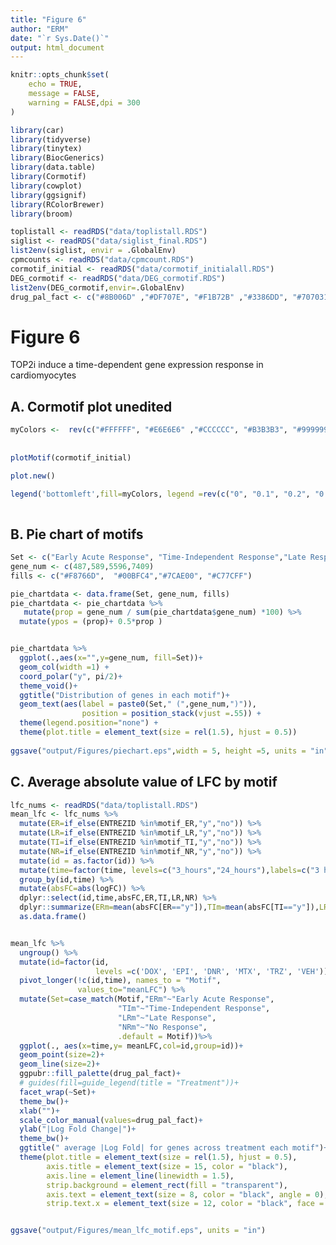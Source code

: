 ```yaml
---
title: "Figure 6"
author: "ERM"
date: "`r Sys.Date()`"
output: html_document
---
```


```r
knitr::opts_chunk$set(
	echo = TRUE,
	message = FALSE,
	warning = FALSE,dpi = 300
)
```
```r
library(car)
library(tidyverse)
library(tinytex)
library(BiocGenerics)
library(data.table)
library(Cormotif)
library(cowplot)
library(ggsignif)
library(RColorBrewer)
library(broom)
```
```r
toplistall <- readRDS("data/toplistall.RDS")
siglist <- readRDS("data/siglist_final.RDS")
list2env(siglist, envir = .GlobalEnv)
cpmcounts <- readRDS("data/cpmcount.RDS")
cormotif_initial <- readRDS("data/cormotif_initialall.RDS")
DEG_cormotif <- readRDS("data/DEG_cormotif.RDS")
list2env(DEG_cormotif,envir=.GlobalEnv)
drug_pal_fact <- c("#8B006D" ,"#DF707E", "#F1B72B" ,"#3386DD", "#707031","#41B333")

```


# Figure 6
TOP2i induce a time-dependent gene expression response in cardiomyocytes  

## A. Cormotif plot unedited
```r
myColors <-  rev(c("#FFFFFF", "#E6E6E6" ,"#CCCCCC", "#B3B3B3", "#999999", "#808080", "#666666","#4C4C4C", "#333333", "#191919","#000000"))
                  
  
plotMotif(cormotif_initial)

plot.new()

legend('bottomleft',fill=myColors, legend =rev(c("0", "0.1", "0.2", "0.3", "0.4",  "0.5", "0.6", "0.7", "0.8","0.9", "1")), box.col="white",title = "Probability\nlegend", horiz=FALSE,title.cex=.8)
 
```
## B. Pie chart of motifs

```r
Set <- c("Early Acute Response", "Time-Independent Response","Late Response", "No Response")
gene_num <- c(487,589,5596,7409)
fills <- c("#F8766D",  "#00BFC4","#7CAE00", "#C77CFF")

pie_chartdata <- data.frame(Set, gene_num, fills)
pie_chartdata <- pie_chartdata %>% 
   mutate(prop = gene_num / sum(pie_chartdata$gene_num) *100) %>%
  mutate(ypos = (prop)+ 0.5*prop )


pie_chartdata %>% 
  ggplot(.,aes(x="",y=gene_num, fill=Set))+
  geom_col(width =1) +
  coord_polar("y", pi/2)+
  theme_void()+
  ggtitle("Distribution of genes in each motif")+
  geom_text(aes(label = paste0(Set," (",gene_num,")")),
                position = position_stack(vjust =.55)) +
  theme(legend.position="none") +
  theme(plot.title = element_text(size = rel(1.5), hjust = 0.5))
  
ggsave("output/Figures/piechart.eps",width = 5, height =5, units = "in")
```

## C. Average absolute value of LFC by motif

```r

lfc_nums <- readRDS("data/toplistall.RDS")
mean_lfc <- lfc_nums %>% 
  mutate(ER=if_else(ENTREZID %in%motif_ER,"y","no")) %>% 
  mutate(LR=if_else(ENTREZID %in%motif_LR,"y","no")) %>%
  mutate(TI=if_else(ENTREZID %in%motif_TI,"y","no")) %>%
  mutate(NR=if_else(ENTREZID %in%motif_NR,"y","no")) %>%
  mutate(id = as.factor(id)) %>%
  mutate(time=factor(time, levels=c("3_hours","24_hours"),labels=c("3 hours","24 hours"))) %>% 
  group_by(id,time) %>% 
  mutate(absFC=abs(logFC)) %>% 
  dplyr::select(id,time,absFC,ER,TI,LR,NR) %>% 
  dplyr::summarize(ERm=mean(absFC[ER=="y"]),TIm=mean(absFC[TI=="y"]),LRm=mean(absFC[LR=="y"]),NRm=mean(absFC[NR=="y"])) %>%
  as.data.frame()


mean_lfc %>% 
  ungroup() %>% 
  mutate(id=factor(id, 
                   levels =c('DOX', 'EPI', 'DNR', 'MTX', 'TRZ', 'VEH'))) %>% 
  pivot_longer(!c(id,time), names_to = "Motif",
               values_to="meanLFC") %>%
  mutate(Set=case_match(Motif,"ERm"~"Early Acute Response",
                        "TIm"~"Time-Independent Response",
                        "LRm"~"Late Response",
                        "NRm"~"No Response",
                        .default = Motif))%>% 
  ggplot(., aes(x=time,y= meanLFC,col=id,group=id))+
  geom_point(size=2)+
  geom_line(size=2)+
  ggpubr::fill_palette(drug_pal_fact)+
  # guides(fill=guide_legend(title = "Treatment"))+
  facet_wrap(~Set)+
  theme_bw()+
  xlab("")+
  scale_color_manual(values=drug_pal_fact)+
  ylab("|Log Fold Change|")+
  theme_bw()+
  ggtitle(" average |Log Fold| for genes across treatment each motif")+
  theme(plot.title = element_text(size = rel(1.5), hjust = 0.5),
        axis.title = element_text(size = 15, color = "black"),
        axis.line = element_line(linewidth = 1.5),
        strip.background = element_rect(fill = "transparent"),
        axis.text = element_text(size = 8, color = "black", angle = 0),   
        strip.text.x = element_text(size = 12, color = "black", face = "bold"))


ggsave("output/Figures/mean_lfc_motif.eps", units = "in")

```


